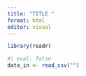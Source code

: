 ```yaml
---
title: "TITLE "
format: html
editor: visual
---
```


```r
library(readr)
```

```r
#| eval: false
data_in <- read_csv("")
```
